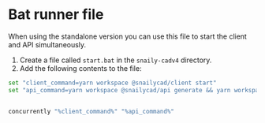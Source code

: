 # Bat runner file

When using the standalone version you can use this file to start the client and API simultaneously.

1. Create a file called `start.bat` in the `snaily-cadv4` directory.
2. Add the following contents to the file:

```bash
set "client_command=yarn workspace @snailycad/client start"
set "api_command=yarn workspace @snailycad/api generate && yarn workspace @snailycad/api start"


concurrently "%client_command%" "%api_command%"
```
